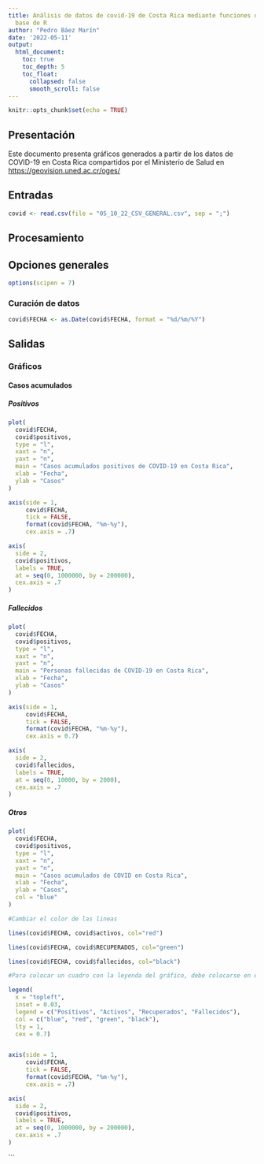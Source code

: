 ---
title: Análisis de datos de covid-19 de Costa Rica mediante funciones del paquete
  base de R
author: "Pedro Báez Marín"
date: '2022-05-11'
output: 
  html_document:
    toc: true
    toc_depth: 5
    toc_float:
      collapsed: false
      smooth_scroll: false
---

```{r setup, include=FALSE}
knitr::opts_chunk$set(echo = TRUE)
```

## Presentación 
Este documento presenta gráficos generados a partir de los datos de COVID-19 en Costa Rica compartidos por el Ministerio de Salud en [https://geovision.uned.ac.cr/oges/
](https://geovision.uned.ac.cr/oges/
)

## Entradas

```{r carga-datos}
covid <- read.csv(file = "05_10_22_CSV_GENERAL.csv", sep = ";")
```


## Procesamiento

## Opciones generales

```{r opciones-generales}
options(scipen = 7)

```


### Curación de datos

```{r}
covid$FECHA <- as.Date(covid$FECHA, format = "%d/%m/%Y")

```


## Salidas



### Gráficos



#### Casos acumulados 



##### Positivos

```{r casos-positivos-acumulados}
plot(
  covid$FECHA,
  covid$positivos,
  type = "l",
  xaxt = "n",
  yaxt = "n",
  main = "Casos acumulados positivos de COVID-19 en Costa Rica",
  xlab = "Fecha",
  ylab = "Casos"
)

axis(side = 1,
     covid$FECHA,
     tick = FALSE,
     format(covid$FECHA, "%m-%y"),
     cex.axis = .7)

axis(
  side = 2,
  covid$positivos,
  labels = TRUE,  
  at = seq(0, 1000000, by = 200000),
  cex.axis = .7
)

```

##### Fallecidos

```{r casos-fallecidos-acumulados}
plot(
  covid$FECHA,
  covid$positivos,
  type = "l",
  xaxt = "n",
  yaxt = "n",
  main = "Personas fallecidas de COVID-19 en Costa Rica",
  xlab = "Fecha",
  ylab = "Casos"
)

axis(side = 1,
     covid$FECHA,
     tick = FALSE,
     format(covid$FECHA, "%m-%y"),
     cex.axis = 0.7)

axis(
  side = 2,
  covid$fallecidos,
  labels = TRUE,  
  at = seq(0, 10000, by = 2000),
  cex.axis = .7
)

```
##### Otros

```{r casos-covid-acumulados}

plot(
  covid$FECHA,
  covid$positivos,
  type = "l",
  xaxt = "n",
  yaxt = "n",
  main = "Casos acumulados de COVID en Costa Rica",
  xlab = "Fecha",
  ylab = "Casos",
  col = "blue"
)

#Cambiar el color de las lineas

lines(covid$FECHA, covid$activos, col="red")

lines(covid$FECHA, covid$RECUPERADOS, col="green")

lines(covid$FECHA, covid$fallecidos, col="black")

#Para colocar un cuadro con la leyenda del gráfico, debe colocarse en el mismo orden en el que se colocaron los datos

legend(
  x = "topleft",
  inset = 0.03,
  legend = c("Positivos", "Activos", "Recuperados", "Fallecidos"),
  col = c("blue", "red", "green", "black"),
  lty = 1,
  cex = 0.7)


axis(side = 1,
     covid$FECHA,
     tick = FALSE,
     format(covid$FECHA, "%m-%y"),
     cex.axis = .7)

axis(
  side = 2,
  covid$positivos,
  labels = TRUE,  
  at = seq(0, 1000000, by = 200000),
  cex.axis = .7
)
```

```


